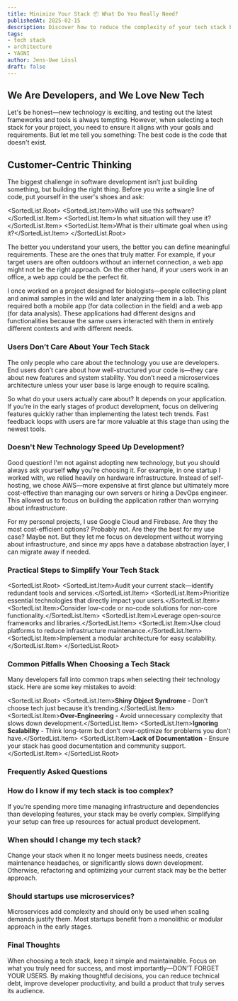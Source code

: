 ```yaml
---
title: Minimize Your Stack 📦 What Do You Really Need?
publishedAt: 2025-02-15
description: Discover how to reduce the complexity of your tech stack by focusing on essential tools. Learn how to enhance development efficiency by prioritizing the core aspects of your application.
tags:
- tech stack
- architecture
- YAGNI
author: Jens-Uwe Lössl
draft: false
---
```



<H2>We Are Developers, and We Love New Tech</H2>
<P>Let's be honest—new technology is exciting, and testing out the latest frameworks and tools is always tempting. However, when selecting a
  tech stack for your project, you need to ensure it aligns with your goals and requirements. But let me tell you something: The best code
  is the code that doesn't exist.</P>

<H2>Customer-Centric Thinking</H2>
<P>The biggest challenge in software development isn’t just building <Italic>something</Italic>, but building <Italic>the right
  thing.</Italic> Before you write a single line of code, put yourself in the user's shoes and ask:</P>

<SortedList.Root>
  <SortedList.Item>Who will use this software?</SortedList.Item>
  <SortedList.Item>In what situation will they use it?</SortedList.Item>
  <SortedList.Item>What is their ultimate goal when using it?</SortedList.Item>
</SortedList.Root>

<P>The better you understand your users, the better you can define meaningful requirements. These are the ones that truly matter. For
  example, if your target users are often outdoors without an internet connection, a web app might not be the right approach. On the other
  hand, if your users work in an office, a web app could be the perfect fit.</P>

<P>I once worked on a project designed for biologists—people collecting plant and animal samples in the wild and later analyzing them in a
  lab. This required both a mobile app (for data collection in the field) and a web app (for data analysis). These applications had
  different designs and functionalities because the same users interacted with them in entirely different contexts and with different
  needs.</P>

<H3>Users Don’t Care About Your Tech Stack</H3>

<P>The only people who care about the technology you use are developers. End users don’t care about how well-structured your code is—they
  care about new features and system stability. You don’t need a microservices architecture unless your user base is large enough to require
  scaling.</P>

<P>So what do your users actually care about? It depends on your application. If you’re in the early stages of product development, focus on
  delivering features quickly rather than implementing the latest tech trends. Fast feedback loops with users are far more valuable at this
  stage than using the newest tools.</P>

<H3>Doesn't New Technology Speed Up Development?</H3>
<P>Good question! I'm not against adopting new technology, but you should always ask yourself <Strong>why</Strong> you're choosing it. For
  example, in one startup I worked with, we relied heavily on hardware infrastructure. Instead of self-hosting, we chose AWS—more expensive
  at first glance but ultimately more cost-effective than managing our own servers or hiring a DevOps engineer. This allowed us to focus on
  building the application rather than worrying about infrastructure.</P>

<P>For my personal projects, I use Google Cloud and Firebase. Are they the most cost-efficient options? Probably not. Are they the best for
  my use case? Maybe not. But they let me focus on development without worrying about infrastructure, and since my apps have a database
  abstraction layer, I can migrate away if needed.</P>

<H3>Practical Steps to Simplify Your Tech Stack</H3>

<SortedList.Root>
  <SortedList.Item>Audit your current stack—identify redundant tools and services.</SortedList.Item>
  <SortedList.Item>Prioritize essential technologies that directly impact your users.</SortedList.Item>
  <SortedList.Item>Consider low-code or no-code solutions for non-core functionality.</SortedList.Item>
  <SortedList.Item>Leverage open-source frameworks and libraries.</SortedList.Item>
  <SortedList.Item>Use cloud platforms to reduce infrastructure maintenance.</SortedList.Item>
  <SortedList.Item>Implement a modular architecture for easy scalability.</SortedList.Item>
</SortedList.Root>

<H3>Common Pitfalls When Choosing a Tech Stack</H3>

<P>Many developers fall into common traps when selecting their technology stack. Here are some key mistakes to avoid:</P>

<SortedList.Root>
  <SortedList.Item><Strong>Shiny Object Syndrome</Strong> - Don’t choose tech just because it’s trending.</SortedList.Item>
  <SortedList.Item><Strong>Over-Engineering</Strong> - Avoid unnecessary complexity that slows down development.</SortedList.Item>
  <SortedList.Item><Strong>Ignoring Scalability</Strong> - Think long-term but don’t over-optimize for problems you don’t
    have.</SortedList.Item>
  <SortedList.Item><Strong>Lack of Documentation</Strong> - Ensure your stack has good documentation and community
    support.</SortedList.Item>
</SortedList.Root>

<H3>Frequently Asked Questions</H3>

<H3>How do I know if my tech stack is too complex?</H3>
<P>If you’re spending more time managing infrastructure and dependencies than developing features, your stack may be overly complex.
  Simplifying your setup can free up resources for actual product development.</P>

<H3>When should I change my tech stack?</H3>
<P>Change your stack when it no longer meets business needs, creates maintenance headaches, or significantly slows down development.
  Otherwise, refactoring and optimizing your current stack may be the better approach.</P>

<H3>Should startups use microservices?</H3>
<P>Microservices add complexity and should only be used when scaling demands justify them. Most startups benefit from a monolithic or
  modular approach in the early stages.</P>

<H3>Final Thoughts</H3>
<P>When choosing a tech stack, keep it simple and maintainable. Focus on what you truly need for success, and most importantly—DON’T FORGET
  YOUR USERS. By making thoughtful decisions, you can reduce technical debt, improve developer productivity, and build a product that truly
  serves its audience.</P>